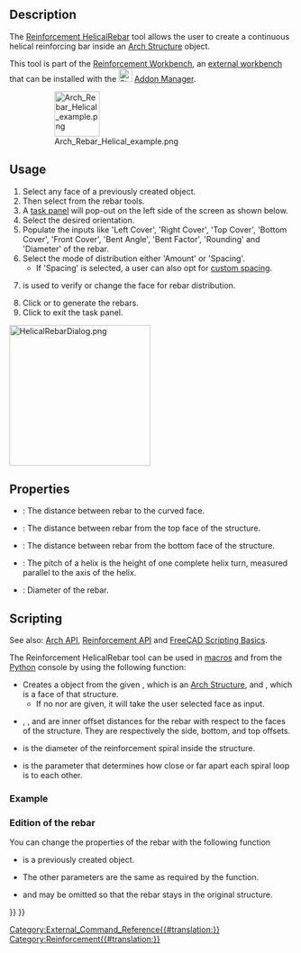 <languages/>

{{Docnav
|[[Reinforcement_BentShapeRebar|BentShapeRebar]]
|[[Reinforcement_ColumnRebars|ColumnRebars]]
|[[Reinforcement_Workbench|Reinforcement]]
|IconL=Reinforcement_BentShapeRebar.svg
|IconR=Reinforcement_ColumnRebars.svg
|IconC=Reinforcement_Workbench.svg
}}

{{GuiCommand
|Name=Reinforcement HelicalRebar
|MenuLocation=3D/BIM → Reinforcement Tools → Helical Rebar
|Workbenches=[[Reinforcement_Workbench|Reinforcement]], [[BIM_Workbench|BIM]]
|Version=0.17
|SeeAlso=
}}

==Description==

The [[Reinforcement_HelicalRebar|Reinforcement HelicalRebar]] tool allows the user to create a continuous helical reinforcing bar inside an [[Arch Structure|Arch Structure]] object.

This tool is part of the [[Reinforcement_Workbench|Reinforcement Workbench]], an [[External_workbenches|external workbench]] that can be installed with the [[Image:Std_AddonMgr.svg|24px]] [[Std_AddonMgr|Addon Manager]].

: [[Image:Arch_Rebar_Helical_example.png|80px]]
{{Caption|One continuous helical reinforcement bar inside an [[Arch Structure|Arch Structure]]}}

==Usage==

# Select any face of a previously created {{Button|[[Image:Arch_Structure.svg|16px]] [[Arch_Structure|Structure]]}} object.
# Then select {{Button|[[Image:Reinforcement_HelicalRebar.svg|16px]] [[Reinforcement_HelicalRebar|Helical Rebar]]}} from the rebar tools.
# A [[Task_Panel|task panel]] will pop-out on the left side of the screen as shown below.
# Select the desired orientation.
# Populate the inputs like 'Left Cover', 'Right Cover', 'Top Cover', 'Bottom Cover', 'Front Cover', 'Bent Angle', 'Bent Factor', 'Rounding' and 'Diameter' of the rebar.
# Select the mode of distribution either 'Amount' or 'Spacing'.
#* If 'Spacing' is selected, a user can also opt for [[Reinforcement_Custom_Spacing|custom spacing]].
# {{Button|Pick Selected Face}} is used to verify or change the face for rebar distribution.
# Click {{Button|OK}} or {{Button|Apply}} to generate the rebars.
# Click {{Button|Cancel}} to exit the task panel.

[[Image:HelicalRebarDialog.png|250px]]
{{Caption|Task panel for the tool}}

==Properties== 

* {{PropertyData|Side Cover}}: The distance between rebar to the curved face.
* {{PropertyData|Top Cover}}: The distance between rebar from the top face of the structure.
* {{PropertyData|Bottom Cover}}: The distance between rebar from the bottom face of the structure.
* {{PropertyData|Pitch}}: The pitch of a helix is the height of one complete helix turn, measured parallel to the axis of the helix.
* {{PropertyData|Diameter}}: Diameter of the rebar.

==Scripting==

See also: [[Arch API|Arch API]], [[Reinforcement API|Reinforcement API]] and [[FreeCAD Scripting Basics|FreeCAD Scripting Basics]].

The Reinforcement HelicalRebar tool can be used in [[Macros|macros]] and from the [[Python|Python]] console by using the following function:

{{Code|code=
Rebar = makeHelicalRebar(s_cover, b_cover, diameter, t_cover, pitch, structure=None, facename=None)
}}

* Creates a {{incode|Rebar}} object from the given {{incode|structure}}, which is an [[Arch Structure|Arch Structure]], and {{incode|facename}}, which is a face of that structure.
** If no {{incode|structure}} nor {{incode|facename}} are given, it will take the user selected face as input.
* {{incode|s_cover}}, {{incode|b_cover}}, and {{incode|t_cover}} are inner offset distances for the rebar with respect to the faces of the structure. They are respectively the side, bottom, and top offsets.
* {{incode|diameter}} is the diameter of the reinforcement spiral inside the structure.
* {{incode|pitch}} is the parameter that determines how close or far apart each spiral loop is to each other.

=== Example ===

{{Code|code=
import FreeCAD, Draft, Arch, HelicalRebar

Circle = Draft.makeCircle(radius=250)
Structure = Arch.makeStructure(Circle)
Structure.ViewObject.Transparency = 80
FreeCAD.ActiveDocument.recompute()

Rebar = HelicalRebar.makeHelicalRebar(10, 50, 8, 50, 50, structure, "Face2")
}}

=== Edition of the rebar ===

You can change the properties of the rebar with the following function

{{Code|code=
editHelicalRebar(Rebar, s_cover, b_cover, diameter, t_cover, pitch, structure=None, facename=None)
}}

* {{incode|Rebar}} is a previously created {{incode|HelicalRebar}} object.
* The other parameters are the same as required by the {{incode|makeHelicalRebar()}} function.
* {{incode|structure}} and {{incode|facename}} may be omitted so that the rebar stays in the original structure.

{{Code|code=
import HelicalRebar

HelicalRebar.editHelicalRebar(Rebar, 20, 100, 20, 20, 100)
}}


{{Docnav
|[[Reinforcement_BentShapeRebar|BentShapeRebar]]
|[[Reinforcement_ColumnRebars|ColumnRebars]]
|[[Reinforcement_Workbench|Reinforcement]]
|IconL=Reinforcement_BentShapeRebar.svg
|IconR=Reinforcement_ColumnRebars.svg
|IconC=Reinforcement_Workbench.svg
}}

[[Category:External_Command_Reference{{#translation:}}]]
[[Category:Reinforcement{{#translation:}}]]
{{BIM_Tools_navi{{#translation:}}}}
{{Userdocnavi{{#translation:}}}}
